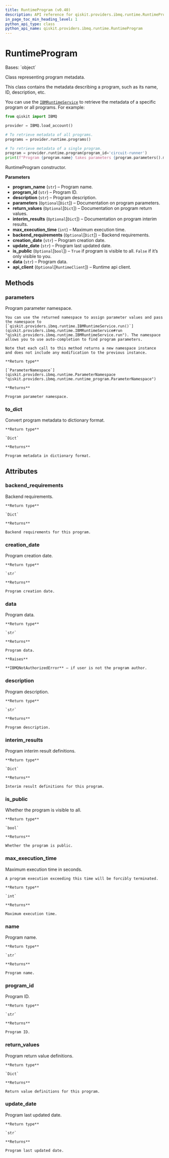 ```yaml
---
title: RuntimeProgram (v0.40)
description: API reference for qiskit.providers.ibmq.runtime.RuntimeProgram in qiskit v0.40
in_page_toc_min_heading_level: 1
python_api_type: class
python_api_name: qiskit.providers.ibmq.runtime.RuntimeProgram
---
```


# RuntimeProgram

<Class id="qiskit.providers.ibmq.runtime.RuntimeProgram" isDedicatedPage={true} github="https://github.com/qiskit/qiskit-ibmq-provider/tree/stable/0.19/qiskit/providers/ibmq/runtime/runtime_program.py" signature="RuntimeProgram(program_name, program_id, description, parameters=None, return_values=None, interim_results=None, max_execution_time=0, backend_requirements=None, creation_date='', update_date='', is_public=False, data='', api_client=None)" modifiers="class">
  Bases: `object`

  Class representing program metadata.

  This class contains the metadata describing a program, such as its name, ID, description, etc.

  You can use the [`IBMRuntimeService`](qiskit.providers.ibmq.runtime.IBMRuntimeService "qiskit.providers.ibmq.runtime.IBMRuntimeService") to retrieve the metadata of a specific program or all programs. For example:

  ```python
  from qiskit import IBMQ

  provider = IBMQ.load_account()

  # To retrieve metadata of all programs.
  programs = provider.runtime.programs()

  # To retrieve metadata of a single program.
  program = provider.runtime.program(program_id='circuit-runner')
  print(f"Program {program.name} takes parameters {program.parameters().metadata}")
  ```

  RuntimeProgram constructor.

  **Parameters**

  *   **program\_name** (`str`) – Program name.
  *   **program\_id** (`str`) – Program ID.
  *   **description** (`str`) – Program description.
  *   **parameters** (`Optional`\[`Dict`]) – Documentation on program parameters.
  *   **return\_values** (`Optional`\[`Dict`]) – Documentation on program return values.
  *   **interim\_results** (`Optional`\[`Dict`]) – Documentation on program interim results.
  *   **max\_execution\_time** (`int`) – Maximum execution time.
  *   **backend\_requirements** (`Optional`\[`Dict`]) – Backend requirements.
  *   **creation\_date** (`str`) – Program creation date.
  *   **update\_date** (`str`) – Program last updated date.
  *   **is\_public** (`Optional`\[`bool`]) – `True` if program is visible to all. `False` if it’s only visible to you.
  *   **data** (`str`) – Program data.
  *   **api\_client** (`Optional`\[`RuntimeClient`]) – Runtime api client.

  ## Methods

  <span id="qiskit-providers-ibmq-runtime-runtimeprogram-parameters" />

  ### parameters

  <Function id="qiskit.providers.ibmq.runtime.RuntimeProgram.parameters" signature="RuntimeProgram.parameters()">
    Program parameter namespace.

    You can use the returned namespace to assign parameter values and pass the namespace to [`qiskit.providers.ibmq.runtime.IBMRuntimeService.run()`](qiskit.providers.ibmq.runtime.IBMRuntimeService#run "qiskit.providers.ibmq.runtime.IBMRuntimeService.run"). The namespace allows you to use auto-completion to find program parameters.

    Note that each call to this method returns a new namespace instance and does not include any modification to the previous instance.

    **Return type**

    [`ParameterNamespace`](qiskit.providers.ibmq.runtime.ParameterNamespace "qiskit.providers.ibmq.runtime.runtime_program.ParameterNamespace")

    **Returns**

    Program parameter namespace.
  </Function>

  <span id="qiskit-providers-ibmq-runtime-runtimeprogram-to-dict" />

  ### to\_dict

  <Function id="qiskit.providers.ibmq.runtime.RuntimeProgram.to_dict" signature="RuntimeProgram.to_dict()">
    Convert program metadata to dictionary format.

    **Return type**

    `Dict`

    **Returns**

    Program metadata in dictionary format.
  </Function>

  ## Attributes

  ### backend\_requirements

  <Attribute id="qiskit.providers.ibmq.runtime.RuntimeProgram.backend_requirements">
    Backend requirements.

    **Return type**

    `Dict`

    **Returns**

    Backend requirements for this program.
  </Attribute>

  ### creation\_date

  <Attribute id="qiskit.providers.ibmq.runtime.RuntimeProgram.creation_date">
    Program creation date.

    **Return type**

    `str`

    **Returns**

    Program creation date.
  </Attribute>

  ### data

  <Attribute id="qiskit.providers.ibmq.runtime.RuntimeProgram.data">
    Program data.

    **Return type**

    `str`

    **Returns**

    Program data.

    **Raises**

    **IBMQNotAuthorizedError** – if user is not the program author.
  </Attribute>

  ### description

  <Attribute id="qiskit.providers.ibmq.runtime.RuntimeProgram.description">
    Program description.

    **Return type**

    `str`

    **Returns**

    Program description.
  </Attribute>

  ### interim\_results

  <Attribute id="qiskit.providers.ibmq.runtime.RuntimeProgram.interim_results">
    Program interim result definitions.

    **Return type**

    `Dict`

    **Returns**

    Interim result definitions for this program.
  </Attribute>

  ### is\_public

  <Attribute id="qiskit.providers.ibmq.runtime.RuntimeProgram.is_public">
    Whether the program is visible to all.

    **Return type**

    `bool`

    **Returns**

    Whether the program is public.
  </Attribute>

  ### max\_execution\_time

  <Attribute id="qiskit.providers.ibmq.runtime.RuntimeProgram.max_execution_time">
    Maximum execution time in seconds.

    A program execution exceeding this time will be forcibly terminated.

    **Return type**

    `int`

    **Returns**

    Maximum execution time.
  </Attribute>

  ### name

  <Attribute id="qiskit.providers.ibmq.runtime.RuntimeProgram.name">
    Program name.

    **Return type**

    `str`

    **Returns**

    Program name.
  </Attribute>

  ### program\_id

  <Attribute id="qiskit.providers.ibmq.runtime.RuntimeProgram.program_id">
    Program ID.

    **Return type**

    `str`

    **Returns**

    Program ID.
  </Attribute>

  ### return\_values

  <Attribute id="qiskit.providers.ibmq.runtime.RuntimeProgram.return_values">
    Program return value definitions.

    **Return type**

    `Dict`

    **Returns**

    Return value definitions for this program.
  </Attribute>

  ### update\_date

  <Attribute id="qiskit.providers.ibmq.runtime.RuntimeProgram.update_date">
    Program last updated date.

    **Return type**

    `str`

    **Returns**

    Program last updated date.
  </Attribute>
</Class>

